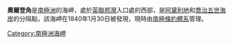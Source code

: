 {{multiple issues|
{{expand|time=2016-12-07T04:55:49+00:00}}
{{unreferenced|time=2016-12-07T04:55:49+00:00}}
{{update|time=2016-12-07T04:55:49+00:00}}
}}
'''奧爾登角'''是[[南極洲|南極洲]]的海岬，處於[[英聯邦灣|英聯邦灣]]入口處的西部，是[[阿黛利地|阿黛利地]]和[[喬治五世海岸|喬治五世海岸]]的分隔點，該海岬在1840年1月30日被發現，現時由[[南極條約體系|南極條約體系]]管理。

{{Coord|66|48|S|142|02|E|source:itwiki_region:AQ|display=title}}

{{DEFAULTSORT:Point Alden}}
[[Category:南極洲海岬|Category:南極洲海岬]]


{{AdélieLand-geo-stub}}